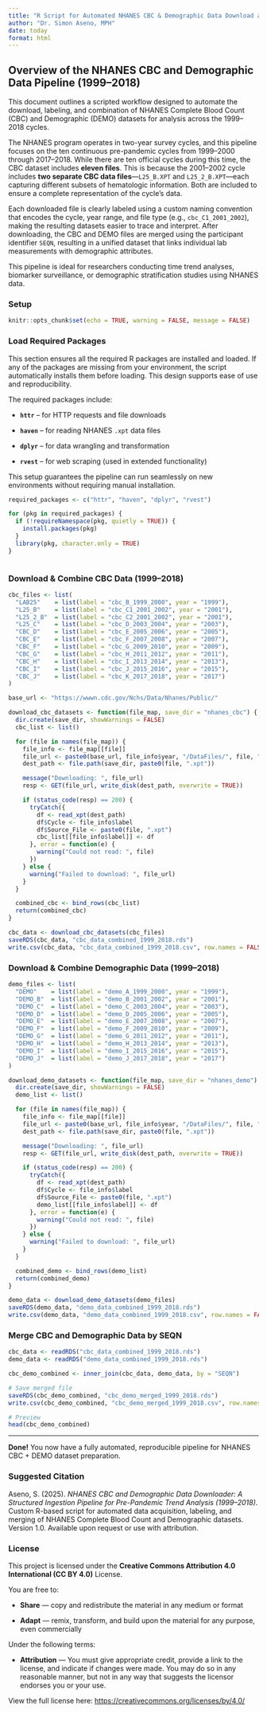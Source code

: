 ```yaml
---
title: "R Script for Automated NHANES CBC & Demographic Data Download and Merger (Pre Pandemic Data Sets)"
author: "Dr. Simon Aseno, MPH"
date: today
format: html
---
```


## **Overview of the NHANES CBC and Demographic Data Pipeline (1999–2018)**

This document outlines a scripted workflow designed to automate the download, labeling, and combination of NHANES Complete Blood Count (CBC) and Demographic (DEMO) datasets for analysis across the 1999–2018 cycles.

The NHANES program operates in two-year survey cycles, and this pipeline focuses on the ten continuous pre-pandemic cycles from 1999–2000 through 2017–2018. While there are ten official cycles during this time, the CBC dataset includes **eleven files**. This is because the 2001–2002 cycle includes **two separate CBC data files**—`L25_B.XPT` and `L25_2_B.XPT`—each capturing different subsets of hematologic information. Both are included to ensure a complete representation of the cycle’s data.

Each downloaded file is clearly labeled using a custom naming convention that encodes the cycle, year range, and file type (e.g., `cbc_C1_2001_2002`), making the resulting datasets easier to trace and interpret. After downloading, the CBC and DEMO files are merged using the participant identifier `SEQN`, resulting in a unified dataset that links individual lab measurements with demographic attributes.

This pipeline is ideal for researchers conducting time trend analyses, biomarker surveillance, or demographic stratification studies using NHANES data.

### Setup

```r
knitr::opts_chunk$set(echo = TRUE, warning = FALSE, message = FALSE)
```

### Load Required Packages

This section ensures all the required R packages are installed and loaded. If any of the packages are missing from your environment, the script automatically installs them before loading. This design supports ease of use and reproducibility.

The required packages include:

-   **`httr`** – for HTTP requests and file downloads

-   **`haven`** – for reading NHANES `.xpt` data files

-   **`dplyr`** – for data wrangling and transformation

<!-- -->

-   **`rvest`** – for web scraping (used in extended functionality)

This setup guarantees the pipeline can run seamlessly on new environments without requiring manual installation.

```r
required_packages <- c("httr", "haven", "dplyr", "rvest")

for (pkg in required_packages) {
  if (!requireNamespace(pkg, quietly = TRUE)) {
    install.packages(pkg)
  }
  library(pkg, character.only = TRUE)
}



```

### Download & Combine CBC Data (1999–2018)

```r
cbc_files <- list(
  "LAB25"    = list(label = "cbc_B_1999_2000", year = "1999"),
  "L25_B"    = list(label = "cbc_C1_2001_2002", year = "2001"),
  "L25_2_B"  = list(label = "cbc_C2_2001_2002", year = "2001"),
  "L25_C"    = list(label = "cbc_D_2003_2004", year = "2003"),
  "CBC_D"    = list(label = "cbc_E_2005_2006", year = "2005"),
  "CBC_E"    = list(label = "cbc_F_2007_2008", year = "2007"),
  "CBC_F"    = list(label = "cbc_G_2009_2010", year = "2009"),
  "CBC_G"    = list(label = "cbc_H_2011_2012", year = "2011"),
  "CBC_H"    = list(label = "cbc_I_2013_2014", year = "2013"),
  "CBC_I"    = list(label = "cbc_J_2015_2016", year = "2015"),
  "CBC_J"    = list(label = "cbc_K_2017_2018", year = "2017")
)

base_url <- "https://wwwn.cdc.gov/Nchs/Data/Nhanes/Public/"

download_cbc_datasets <- function(file_map, save_dir = "nhanes_cbc") {
  dir.create(save_dir, showWarnings = FALSE)
  cbc_list <- list()

  for (file in names(file_map)) {
    file_info <- file_map[[file]]
    file_url <- paste0(base_url, file_info$year, "/DataFiles/", file, ".xpt")
    dest_path <- file.path(save_dir, paste0(file, ".xpt"))

    message("Downloading: ", file_url)
    resp <- GET(file_url, write_disk(dest_path, overwrite = TRUE))

    if (status_code(resp) == 200) {
      tryCatch({
        df <- read_xpt(dest_path)
        df$Cycle <- file_info$label
        df$Source_File <- paste0(file, ".xpt")
        cbc_list[[file_info$label]] <- df
      }, error = function(e) {
        warning("Could not read: ", file)
      })
    } else {
      warning("Failed to download: ", file_url)
    }
  }

  combined_cbc <- bind_rows(cbc_list)
  return(combined_cbc)
}

cbc_data <- download_cbc_datasets(cbc_files)
saveRDS(cbc_data, "cbc_data_combined_1999_2018.rds")
write.csv(cbc_data, "cbc_data_combined_1999_2018.csv", row.names = FALSE)
```

### Download & Combine Demographic Data (1999–2018)

```r
demo_files <- list(
  "DEMO"    = list(label = "demo_A_1999_2000", year = "1999"),
  "DEMO_B"  = list(label = "demo_B_2001_2002", year = "2001"),
  "DEMO_C"  = list(label = "demo_C_2003_2004", year = "2003"),
  "DEMO_D"  = list(label = "demo_D_2005_2006", year = "2005"),
  "DEMO_E"  = list(label = "demo_E_2007_2008", year = "2007"),
  "DEMO_F"  = list(label = "demo_F_2009_2010", year = "2009"),
  "DEMO_G"  = list(label = "demo_G_2011_2012", year = "2011"),
  "DEMO_H"  = list(label = "demo_H_2013_2014", year = "2013"),
  "DEMO_I"  = list(label = "demo_I_2015_2016", year = "2015"),
  "DEMO_J"  = list(label = "demo_J_2017_2018", year = "2017")
)

download_demo_datasets <- function(file_map, save_dir = "nhanes_demo") {
  dir.create(save_dir, showWarnings = FALSE)
  demo_list <- list()

  for (file in names(file_map)) {
    file_info <- file_map[[file]]
    file_url <- paste0(base_url, file_info$year, "/DataFiles/", file, ".xpt")
    dest_path <- file.path(save_dir, paste0(file, ".xpt"))

    message("Downloading: ", file_url)
    resp <- GET(file_url, write_disk(dest_path, overwrite = TRUE))

    if (status_code(resp) == 200) {
      tryCatch({
        df <- read_xpt(dest_path)
        df$Cycle <- file_info$label
        df$Source_File <- paste0(file, ".xpt")
        demo_list[[file_info$label]] <- df
      }, error = function(e) {
        warning("Could not read: ", file)
      })
    } else {
      warning("Failed to download: ", file_url)
    }
  }

  combined_demo <- bind_rows(demo_list)
  return(combined_demo)
}

demo_data <- download_demo_datasets(demo_files)
saveRDS(demo_data, "demo_data_combined_1999_2018.rds")
write.csv(demo_data, "demo_data_combined_1999_2018.csv", row.names = FALSE)
```

### Merge CBC and Demographic Data by SEQN

```r
cbc_data <- readRDS("cbc_data_combined_1999_2018.rds")
demo_data <- readRDS("demo_data_combined_1999_2018.rds")

cbc_demo_combined <- inner_join(cbc_data, demo_data, by = "SEQN")

# Save merged file
saveRDS(cbc_demo_combined, "cbc_demo_merged_1999_2018.rds")
write.csv(cbc_demo_combined, "cbc_demo_merged_1999_2018.csv", row.names = FALSE)

# Preview
head(cbc_demo_combined)
```

------------------------------------------------------------------------

**Done!** You now have a fully automated, reproducible pipeline for NHANES CBC + DEMO dataset preparation.

### Suggested Citation

Aseno, S. (2025). *NHANES CBC and Demographic Data Downloader: A Structured Ingestion Pipeline for Pre-Pandemic Trend Analysis (1999–2018)*. Custom R-based script for automated data acquisition, labeling, and merging of NHANES Complete Blood Count and Demographic datasets. Version 1.0. Available upon request or use with attribution.

### License

This project is licensed under the **Creative Commons Attribution 4.0 International (CC BY 4.0)** License.

You are free to:

-   **Share** — copy and redistribute the material in any medium or format

-   **Adapt** — remix, transform, and build upon the material for any purpose, even commercially

Under the following terms:

-   **Attribution** — You must give appropriate credit, provide a link to the license, and indicate if changes were made. You may do so in any reasonable manner, but not in any way that suggests the licensor endorses you or your use.

View the full license here: <https://creativecommons.org/licenses/by/4.0/>
